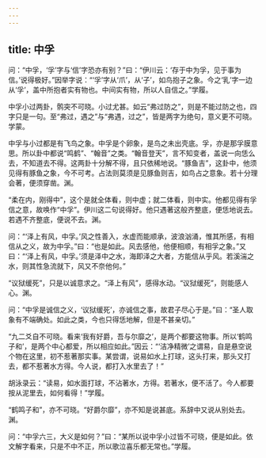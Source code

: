 ```yaml
---
---
---
```

title: 中孚
---







问：“中孚，‘孚’字与‘信’字恐亦有别？”曰：“伊川云：‘存于中为孚，见于事为信。’说得极好。”因举字说：“‘孚’字从‘爪’，从‘子’，如鸟抱子之象。今之‘乳’字一边从‘孚’，盖中所抱者实有物也。中间实有物，所以人自信之。”学履。

中孚小过两卦，鹘突不可晓。小过尤甚。如云“弗过防之”，则是不能过防之也，四字只是一句。至“弗过，遇之”与“弗遇，过之”，皆是两字为绝句，意义更不可晓。学蒙。

中孚与小过都是有飞鸟之象。中孚是个卵象，是鸟之未出壳底。孚，亦是那孚膜意思。所以卦中都说“鸣鹤”、“翰音”之类。“翰音登天”，言不知变者，盖说一向恁么去，不知道去不得。这两卦十分解不得，且只依稀地说。“豚鱼吉”，这卦中，他须见得有豚鱼之象，今不可考。占法则莫须是见豚鱼则吉，如鸟占之意象。若十分理会著，便须穿凿。渊。

“柔在内，刚得中”，这个是就全体看，则中虚；就二体看，则中实。他都见得有孚信之意，故唤作“中孚”。伊川这二句说得好。他只遇著这般齐整底，便恁地说去。若遇不齐整底，便说不去。渊。

问：“‘泽上有风，中孚。’风之性善入，水虚而能顺承，波浪汹涌，惟其所感，有相信从之义，故为中孚。”曰：“也是如此。风去感他，他便相顺，有相孚之象。”又曰：“‘泽上有风，中孚。’须是泽中之水，海即泽之大者，方能信从乎风。若溪湍之水，则其性急流就下，风又不奈他何。”

“议狱缓死”，只是以诚意求之。“泽上有风”，感得水动。“议狱缓死”，则能感人心。渊。

问：“中孚是诚信之义，‘议狱缓死’，亦诚信之事，故君子尽心于是。”曰：“圣人取象有不端确处。如此之类，今也只得恁地解，但是不甚亲切。”

“九二爻自不可晓。看来‘我有好爵，吾与尔靡之’，是两个都要这物事。所以‘鹤鸣子和’，是两个中心都爱，所以相应如此。”因云：“‘洁净精微’之谓易，自是悬空说个物在这里，初不惹著那实事。某尝谓，说易如水上打球，这头打来，那头又打去，都不惹著水方得。今人说，都打入水里去了！”

胡泳录云：“读易，如水面打球，不沾著水，方得。若著水，便不活了。今人都要按从泥里去，如何看得！”学履。

“鹤鸣子和”，亦不可晓。“好爵尔靡”，亦不知是说甚底。系辞中又说从别处去。渊。

问：“中孚六三，大义是如何？”曰：“某所以说中孚小过皆不可晓，便是如此。依文解字看来，只是不中不正，所以歌泣喜乐都无常也。”学履。